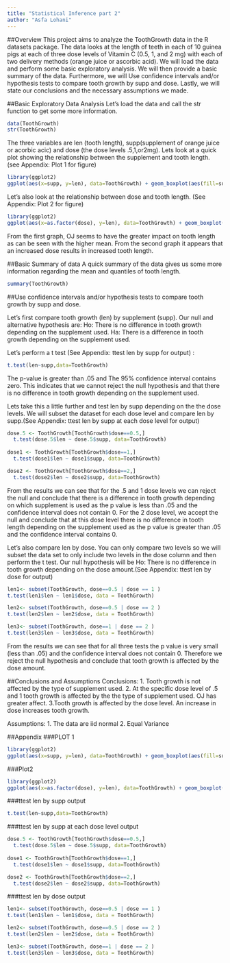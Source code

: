 ```yaml
---
title: "Statistical Inference part 2"
author: "Asfa Lohani"
---
```

##Overview
This project aims to analyze the ToothGrowth data in the R datasets package. The data looks at the length of teeth in each of 10 guinea pigs at each of three dose levels of Vitamin C (0.5, 1, and 2 mg) with each of two delivery methods (orange juice or ascorbic acid). We will load the data and perform some basic exploratory analysis. We will then provide a basic summary of the data. Furthermore, we will Use confidence intervals and/or hypothesis tests to compare tooth growth by supp and dose. Lastly, we will state our conclusions and the necessary assumptions we made.

##Basic Exploratory Data Analysis
Let's load the data and call the str function to get some more information.

```r
data(ToothGrowth)
str(ToothGrowth)
```

The three variables are len (tooth length), supp(supplement of orange juice or acorbic acic) and dose (the dose levels .5,1,or2mg).
Lets look at a quick plot showing the relationship between the supplement and tooth length. (see Appendix: Plot 1 for figure)

```r
library(ggplot2)
ggplot(aes(x=supp, y=len), data=ToothGrowth) + geom_boxplot(aes(fill=supp))
```

Let's also look at the relationship between dose and tooth length. (See Appendix: Plot 2 for figure)

```r
library(ggplot2)
ggplot(aes(x=as.factor(dose), y=len), data=ToothGrowth) + geom_boxplot(aes(fill=dose)) 
```

From the first graph, OJ seems to have the greater impact on tooth length as can be seen with the higher mean.  From the second graph it appears that an increased dose results in increased tooth length.

##Basic Summary of data
A quick summary of the data gives us some more information regarding the mean and quantiles of tooth length.

```r
summary(ToothGrowth)
```

##Use confidence intervals and/or hypothesis tests to compare tooth growth by supp and dose. 

Let's first compare tooth growth (len) by supplement (supp). Our null and alternative hypothesis are:
Ho: There is no difference in tooth growth depending on the supplement used.
Ha: There is a difference in tooth growth depending on the supplement used.

Let's perform a t test (See Appendix: ttest len by supp for output) :
```r
t.test(len~supp,data=ToothGrowth)
```
The p-value is greater than .05 and The 95% confidence interval contains zero. This indicates that we cannot reject the null hypothesis and that there is no difference in tooth growth depending on the supplement used. 

Lets take this a little further and test len by supp depending on the the dose levels.  We will subset the dataset for each dose level and compare len by supp.(See Appendix: ttest len by supp at each dose level for output)

```r
dose.5 <- ToothGrowth[ToothGrowth$dose==0.5,]
  t.test(dose.5$len ~ dose.5$supp, data=ToothGrowth)
  
dose1 <- ToothGrowth[ToothGrowth$dose==1,]
  t.test(dose1$len ~ dose1$supp, data=ToothGrowth)

dose2 <- ToothGrowth[ToothGrowth$dose==2,]
  t.test(dose2$len ~ dose2$supp, data=ToothGrowth)
```

From the results we can see that for the .5 and 1 dose levels we can reject the null and conclude that there is a difference in tooth growth depending on which supplement is used as the p value is less than .05 and the confidence interval does not contain 0.  For the 2 dose level, we accept the null and conclude that at this dose level there is no difference in tooth length depending on the supplement used as the p value is greater than .05 and the confidence interval contains 0. 

Let's also compare len by dose.  You can only compare two levels so we will subset the data set to only include two levels in the dose column and then perform the t test. Our null hypothesis will be Ho: There is no difference in tooth growth depending on the dose amount.(See Appendix: ttest len by dose for output)

```r
len1<- subset(ToothGrowth, dose==0.5 | dose == 1 )
t.test(len1$len ~ len1$dose, data = ToothGrowth)

len2<- subset(ToothGrowth, dose==0.5 | dose == 2 )
t.test(len2$len ~ len2$dose, data = ToothGrowth)

len3<- subset(ToothGrowth, dose==1 | dose == 2 )
t.test(len3$len ~ len3$dose, data = ToothGrowth)
```

From the results we can see that for all three tests the p value is very small (less than .05) and the confidence interval does not contain 0.  Therefore we reject the null hypothesis and conclude that tooth growth is affected by the dose amount.

##Conclusions and Assumptions
Conclusions:
1. Tooth growth is not affected by the type of supplement used.
2. At the specific dose level of .5 and 1 tooth growth is affected by the the type of supplement used. OJ has greater affect.
3.Tooth growth is affected by the dose level.  An increase in dose increases tooth growth.

Assumptions:
1. The data are iid normal
2. Equal Variance

##Appendix
###PLOT 1
```r
library(ggplot2)
ggplot(aes(x=supp, y=len), data=ToothGrowth) + geom_boxplot(aes(fill=supp))
```

###Plot2
```r
library(ggplot2)
ggplot(aes(x=as.factor(dose), y=len), data=ToothGrowth) + geom_boxplot(aes(fill=dose)) 
```

###ttest len by supp output
```r
t.test(len~supp,data=ToothGrowth)
```
###ttest len by supp at each dose level output
```r
dose.5 <- ToothGrowth[ToothGrowth$dose==0.5,]
  t.test(dose.5$len ~ dose.5$supp, data=ToothGrowth)
  
dose1 <- ToothGrowth[ToothGrowth$dose==1,]
  t.test(dose1$len ~ dose1$supp, data=ToothGrowth)

dose2 <- ToothGrowth[ToothGrowth$dose==2,]
  t.test(dose2$len ~ dose2$supp, data=ToothGrowth)
```
###ttest len by dose output
```r
len1<- subset(ToothGrowth, dose==0.5 | dose == 1 )
t.test(len1$len ~ len1$dose, data = ToothGrowth)

len2<- subset(ToothGrowth, dose==0.5 | dose == 2 )
t.test(len2$len ~ len2$dose, data = ToothGrowth)

len3<- subset(ToothGrowth, dose==1 | dose == 2 )
t.test(len3$len ~ len3$dose, data = ToothGrowth)
```
